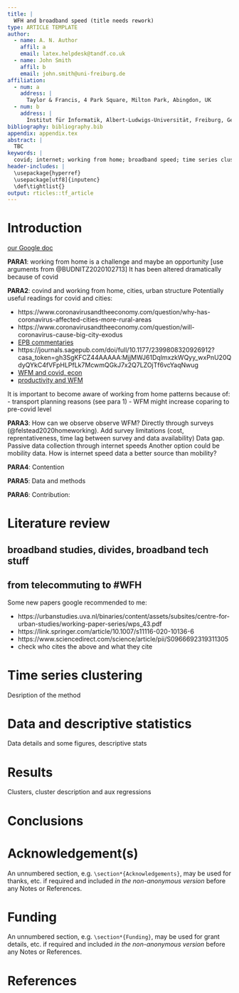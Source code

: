 ```yaml
---
title: |
  WFH and broadband speed (title needs rework) 
type: ARTICLE TEMPLATE
author:
  - name: A. N. Author
    affil: a
    email: latex.helpdesk@tandf.co.uk
  - name: John Smith
    affil: b
    email: john.smith@uni-freiburg.de
affiliation:
  - num: a
    address: |
      Taylor & Francis, 4 Park Square, Milton Park, Abingdon, UK
  - num: b
    address: |
      Institut für Informatik, Albert-Ludwigs-Universität, Freiburg, Germany
bibliography: bibliography.bib
appendix: appendix.tex
abstract: |
  TBC
keywords: |
  covid; internet; working from home; broadband speed; time series clusters
header-includes: |
  \usepackage{hyperref}
  \usepackage[utf8]{inputenc}
  \def\tightlist{}
output: rticles::tf_article
---
```


# Introduction

[our Google doc](https://docs.google.com/document/d/1PWjkmgzWGYKR9wFogKYw7l-8mZLoORt593x-Tu-f2-M/edit#heading=h.i5om1o8wpcd9)

**PARA1**: working from home is a challenge and maybe an opportunity [use arguments from @BUDNITZ2020102713]
It has been altered dramatically because of covid

**PARA2**: covind and working from home, cities, urban structure
Potentially useful readings for covid and cities:

- https://www.coronavirusandtheeconomy.com/question/why-has-coronavirus-affected-cities-more-rural-areas
- https://www.coronavirusandtheeconomy.com/question/will-coronavirus-cause-big-city-exodus
- [EPB commentaries](https://journals.sagepub.com/toc/EPB/current)
- https://journals.sagepub.com/doi/full/10.1177/2399808320926912?casa_token=gh3SgKFCZ44AAAAA:MjjMWJ61DqlmxzkWQyy_wxPnU20QdyQYkC4fVFpHLPfLk7McwmQGkJ7x2Q7LZOjTf6vcYaqNwug
- [WFM and covid, econ](https://www.coronavirusandtheeconomy.com/question/what-has-coronavirus-taught-us-about-working-home)
- [productivity and WFM](https://www.coronavirusandtheeconomy.com/question/who-can-work-home-and-how-does-it-affect-their-productivity) 

It is important to become aware of working from home patterns because of:
- transport planning reasons (see para 1)
- WFM might increase coparing to pre-covid level

**PARA3**: How can we observe observe WFM? 
Directly through surveys (@felstead2020homeworking).
Add survey limitations (cost, reprentativeness, time lag between survey and data availability)
Data gap.
Passive data collection through internet speeds
Another option could be mobility data.
How is internet speed data a better source than mobility?

**PARA4**: Contention

**PARA5**: Data and methods

**PARA6**: Contribution:

# Literature review

## broadband studies, divides, broadband tech stuff

## from telecommuting to #WFH

Some new papers google recommended to me:

- https://urbanstudies.uva.nl/binaries/content/assets/subsites/centre-for-urban-studies/working-paper-series/wps_43.pdf
- https://link.springer.com/article/10.1007/s11116-020-10136-6
- https://www.sciencedirect.com/science/article/pii/S0966692319311305
- check who cites the above and what they cite

# Time series clustering

Desription of the method

# Data and descriptive statistics

Data details and some figures, descriptive stats

# Results

Clusters, cluster description and aux regressions

# Conclusions

# Acknowledgement(s) {-}

An unnumbered section, e.g.\ `\section*{Acknowledgements}`, may be used for thanks, etc.\ if required and included _in the non-anonymous version_ before any Notes or References.

# Funding {-}

An unnumbered section, e.g.\ `\section*{Funding}`, may be used for grant details, etc.\ if required and included _in the non-anonymous version_ before any Notes or References.

# References

